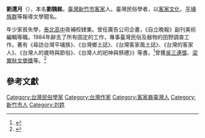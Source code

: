 {{Refimprove|time=2020-10-17T17:27:31+00:00}}
'''劉還月'''（{{bd|1958年|2月20日||}}），本名'''劉魏銘'''，[[臺灣|臺灣]][[新竹市|新竹市]][[客家|客家]]人。臺灣民俗學者，以[[客家文化|客家文化]]、[[平埔族群|平埔族群]]等報導文學聞名。

年少家貧失學，[[泰北高中|泰北高中]]夜補校肄業。曾任廣告公司企畫，《自立晚報》副刊美術編輯等職。1984年辭去了所有固定的工作，專事臺灣民俗及器物的田野調查工作。著有《尋訪台灣平埔族》、《台灣鄉土誌》、《台灣客家風土誌》、《台灣的客家人》、《台灣人的歲時與節俗》、《台灣人的祀神與祭禮》》等書。<ref>{{cite web |title=台灣文學網-文學史-個人資料 |url=https://tln.nmtl.gov.tw/ch/m2/nmtl_w1_m2_c_2.aspx?person_number=O01074 |website=tln.nmtl.gov.tw |accessdate=2020-10-11}}</ref>曾獲[[吳三連獎|吳三連獎]]、[[梁實秋文學獎|梁實秋文學獎]]等。<ref>{{cite web |title=講者介紹-劉還月 |url=http://hakka.jente.edu.tw/index.php?option=com_content&view=article&id=16&Itemid=16 |website=客家文化中心 |accessdate=2020-10-11}}</ref>

==參考文獻==

{{reflist}}

[[Category:台灣民俗學家|Category:台灣民俗學家]]
[[Category:台灣作家|Category:台灣作家]]
[[Category:客家裔臺灣人|Category:客家裔臺灣人]]
[[Category:新竹市人|Category:新竹市人]]
[[Category:刘姓|Category:刘姓]]